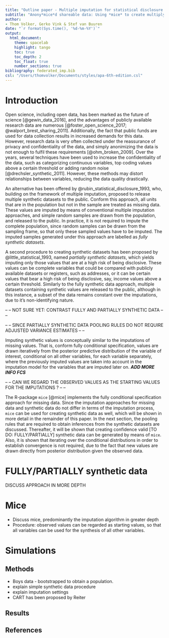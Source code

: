 ```yaml
---
title: "Outline paper - Multiple imputation for statistical disclosure control: Creating synthetic datasets with *mice*"
subtitle: "Anony*mice*d shareable data: Using *mice* to create multiply imputed synthetic datasets" 
author:
- Thom Volker, Gerko Vink & Stef van Buuren
date: "`r format(Sys.time(), '%d-%m-%Y')`"
output: 
  html_document:
    theme: spacelab
    highlight: tango
    toc: true
    toc_depth: 2
    toc_float: true
    number_sections: true
bibliography: federated_imp.bib
csl: "/Users/thomvolker/Documents/styles/apa-6th-edition.csl"
---
```



# Introduction

Open science, including open data, has been marked as the future of science [@gewin_data_2016], and the advantages of publicly available research data are numerous [@foster_open_science_2017; @walport_brest_sharing_2011]. Additionally, the fact that public funds are used for data collection results in increased demands for this data. However, research data is very often collected under the reassurance of privacy and confidentiality of the data, and simply anonimizing the data is not enough to fulfil these requirements [@ohm_broken_2009]. Over the years, several techniques have been used to increase the confidentiality of the data, such as categorizing continuous variables, top coding values above a certain threshold or adding random noise [@drechsler_synthetic_2011]. However, these methods may distort relationships between variables, reducing the data quality drastically. 

An alternative has been offered by @rubin_statistical_disclosure_1993, who, building on the framework of multiple imputation, proposed to release multiple synthetic datasets to the public. Conform this approach, all units that are in the population but not in the sample are treated as missing data. These values are imputed by means of conventional multiple imputation approaches, and simple random samples are drawn from the population, and released to the public. In practice, it is not required to impute the complete population, since random samples can be drawn from the sampling frame, so that only these sampled values have to be imputed. The imputed samples generated under this approach are labelled as *fully synthetic datasets*.

A second procedure to creating synthetic datasets has been proposed by @little_statistical_1993, named *partially synthetic datasets*, which yields imputing only those values that are at a high risk of being disclosive. These values can be complete variables that could be compared with publicly available datasets or registers, such as addresses, or it can be certain values that bear a high risk of being disclosive, say, income values above a certain threshold. Similarly to the fully synthetic data approach, multiple datasets containing synthetic values are released to the public, although in this instance, a subset of the data remains constant over the imputations, due to it's non-identifying nature.

-- -- NOT SURE YET: CONTRAST FULLY AND PARTIALLY SYNTHETIC DATA -- --

-- -- SINCE PARTIALLY SYNTHETIC DATA POOLING RULES DO NOT REQUIRE ADJUSTED VARIANCE ESTIMATES -- --

Imputing synthetic values is conceptually similar to the imputations of missing values. That is, conform fully conditional specification, values are drawn iteratively from the posterior predictive distribution of the variable of interest, conditional on all other variables, for each variable separately, where the previously imputed values are taken into account in the imputation model for the variables that are imputed later on. ***ADD MORE INFO FCS***

-- -- CAN WE REGARD THE OBSERVED VALUES AS THE STARTING VALUES FOR THE IMPUTATIONS ? -- --

The R-package `mice` [@mice] implements the fully conditional specification approach for missing data. Since the imputation approaches for missing data and synthetic data do not differ in terms of the imputation process, `mice` can be used for creating synthetic data as well, which will be shown in more detail in the remainder of this paper. In the next section, the pooling rules that are required to obtain inferences from the synthetic datasets are discussed. Thereafter, it will be shown that creating confidence valid [TO DO: FULLY/PARTIALLY] synthetic data can be generated by means of `mice`. Also, it is shown that iterating over the conditional distributions in order to establish convergence is not required, due to the fact that new values are drawn directly from posterior distribution given the observed data.


# FULLY/PARTIALLY synthetic data

DISCUSS APPROACH IN MORE DEPTH

# Mice

- Discuss mice, predominantly the imputation algorithm in greater depth
- Procedure: observed values can be regarded as starting values, so that all variables can be used for the synthesis of all other variables.

# Simulations

## Methods

- Boys data - bootstrapped to obtain a population.
- explain simple synthetic data procedure
- explain imputation settings
- CART has been proposed by Reiter


## Results





## References